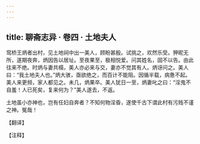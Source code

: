 ```yaml
---
---
---
```

title: 聊斋志异 · 卷四 · 土地夫人
---

窎桥王炳者出村，见土地祠中出一美人，顾盼甚殷。试挑之，欢然乐受。狎昵无所，遂期夜奔，炳因告以居址。至夜果至，极相悦爱。问其姓名，固不以告。由此往来不绝。时炳与妻共榻，美人亦必来与交，妻亦不觉其有人。炳讶问之。美人曰：“我土地夫人也。”炳大骇，亟欲绝之，而百计不能阻。因循半载，病惫不起。美人来更频，家人都见之。未几，炳果卒。美人犹日一至，炳妻叱之曰：“淫鬼不自羞！人已死矣，复来何为？”美人遂去，不返。

土地虽小亦神也，岂有任妇自奔者？不知何物淫昏，遂使千古下谓此村有污贱不谨之神。冤哉！

【翻译】

【注释】

